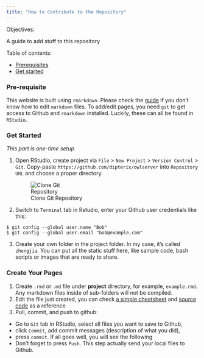 ```yaml
---
title: "How to Contribute to the Repository"
---
```


Objectives:

A guide to add stuff to this repository

Table of contents:

* [Prerequisites](#pre-requisite)
* [Get started](#get-started)


### Pre-requisite

This website is built using `rmarkdown`. Please check the [guide](https://www.markdownguide.org/getting-started) if you don't know how to edit `markdown` files. To add/edit pages, you need `git` to get access to Github and `rmarkdown` installed. Luckily, these can all be found in `RStudio`. 

### Get Started

*This part is one-time setup*

1. Open RStudio, create project via `File` > `New Project` > `Version Control` > `Git`. Copy-paste `https://github.com/dipterix/owlserver` into `Repository URL` and choose a proper directory.
<div style='width:45%'>![Clone Git Repository](zhengjia/assets/images/import-repo.png)</div>
2. Switch to `Terminal` tab in Rstudio, enter your Github user credentials like this:
```
$ git config --global user.name "Bob"
$ git config --global user.email "bob@example.com"
```
3. Create your own folder in the project folder. In my case, it's called `zhengjia`. You can put all the static stuff here, like sample code, bash scripts or images that are ready to share.

### Create Your Pages

1. Create `.rmd` or `.md` file under **project** directory, for example, `example.rmd`. Any markdown files inside of sub-folders will not be compiled.
2. Edit the file just created, you can check [a simple cheatsheet]() and [source code]() as a reference
3. Pull, commit, and push to github: 
  * Go to `Git` tab in RStudio, select all files you want to save to Github, 
  * click `Commit`, add commit messages (description of what you did), 
  * press `commit`. If all goes well, you will see the following
  * Don't forget to press `Push`. This step actually send your local files to Github.
  <div style='width:45%'></div>


